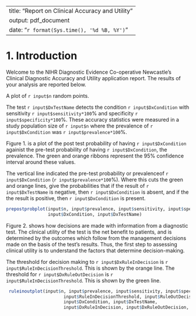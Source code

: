 <!---
Copyright (c) 2017, the authors (see AUTHORS.txt).
-->

---
title: "Report on Clinical Accuracy and Utility"
output: pdf_document
date: "`r format(Sys.time(), '%d %B, %Y')`"
---


# 1. Introduction
Welcome to the NIHR Diagnostic Evidence Co-operative Newcastle's Clinical Diagnostic Accuracy and Utility application report.  The results of your analysis are reported below.

A plot of `r input$n` random points.

The test `r input$DxTestName` detects the condition `r input$DxCondition` with sensitivity `r input$sensitivity*100`% and specificity `r input$specificity*100`%.  These accuracy statistics were measured in a study population size of `r input$n` where the prevalence of `r input$DxCondition` was `r input$prevalence*100`%.  

Figure 1. is a plot of the post test probability of having `r input$DxCondition` againist the pre-test probability of having `r input$DxCondition`, the prevalence.  The green and orange ribbons represent the 95% confidence interval around these values.

The vertical line indicated the pre-test probability or prevalenceof `r input$DxCondition` (`r input$prevalence*100`%).  Where this cuts the green and orange lines, give the probabilities that if the result of `r input$DxTestName` is negative, then  `r input$DxCondition` is absent, and if the the result is positive, then `r input$DxCondition` is present.  


```r
prepostprobplot(input$n, input$prevalence, input$sensitivity, input$specificity,
                input$DxCondition, input$DxTestName)
```

Figure 2. shows how decisions are made with information from a diagnostic test. The clinical utility of the test is the net benefit to patients, and is determined by the outcomes which follow from the management decisions made on the basis of the test's results. Thus, the first step to assessing clinical utility is to understand the factors that determine decision-making. 

The threshold for decision making to `r input$DxRuleInDecision` is `r input$RuleInDecisionThreshold`.  This is shown by the orange line.  The threshold for `r input$DxRuleOutDecision` is `r input$RuleInDecisionThreshold`.  This is shown by the green line.  

```r
 ruleinoutplot(input$n, input$prevalence, input$sensitivity, input$specificity,
                      input$RuleInDecisionThreshold, input$RuleOutDecisionThreshold, 
                      input$DxCondition, input$DxTestName,  
                      input$DxRuleInDecision, input$DxRuleOutDecision, input$IndeterminateDecision)
        

```








